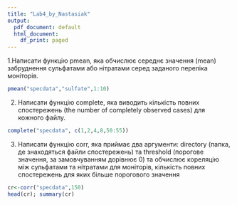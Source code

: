 ```yaml
---
title: "Lab4_by_Nastasiak"
output:
  pdf_document: default
  html_document:
    df_print: paged
---
```


1.Написати функцію pmean, яка обчислює середнє значення (mean) забруднення сульфатами або нітратами серед заданого переліка моніторів.

```r
pmean("specdata","sulfate",1:10)
```

2. Написати функцію complete, яка виводить кількість повних спостережень (the number of completely observed cases) для кожного файлу.

```r
complete("specdata", c(1,2,4,8,50:55))
```

3. Написати функцію corr, яка приймає два аргументи: directory (папка, де знаходяться файли спостережень) та threshold (порогове значення, за замовчуванням дорівнює 0) та обчислює кореляцію між сульфатами та нітратами для моніторів, кількість повних спостережень для яких більше порогового значення
```r
cr<-corr("specdata",150)
head(cr); summary(cr)
```












